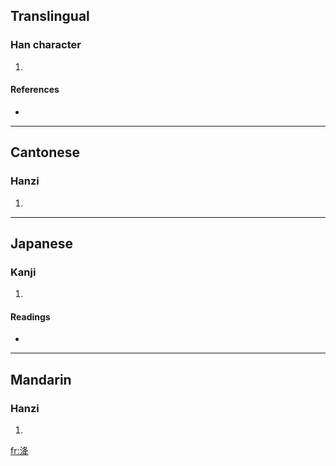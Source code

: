 {{see|洪}}
==Translingual==

===Han character===
{{Han char|rn=85|rad=水|as=06|sn=9|four=3715<sub>4</sub>|canj=水竹水手 (EHEQ)}}

# {{defn|Han|sort=水06}}

====References====
* {{Han ref|kx=0620.140|dkj=17382|dj=1016.040|hdz=31614.020|uh=6D1A|ud=27930|bh=CF7A|bd=53114}}

----

==Cantonese==

===Hanzi===
{{yue-hanzi|jyut=|y=gong3}}

# {{defn|Cantonese}}

----

==Japanese==

===Kanji===
{{ja-kanji|grade=|rs=水06}}

# {{defn|Japanese}}

====Readings====
* {{ja-readings|on=[[こう]] (kō), [[ぐ]] (gu)|kun=}}

----

==Mandarin==

===Hanzi===
{{cmn-hanzi|pin=[[jiàng]] ([[jiang4]])|wg=chiang<sup>4</sup>}}

# {{defn|Mandarin}}

[[fr:洚]]